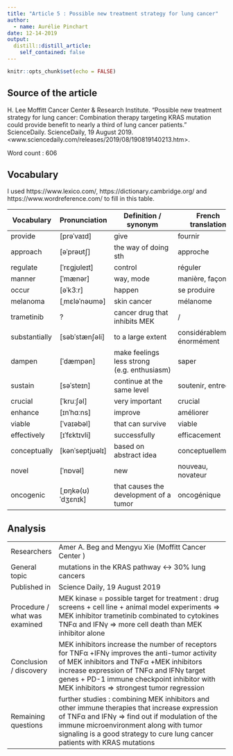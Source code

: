 ```yaml
---
title: "Article 5 : Possible new treatment strategy for lung cancer"
author:
  - name: Aurélie Pinchart
date: 12-14-2019
output:
  distill::distill_article:
    self_contained: false
---
```


```r
knitr::opts_chunk$set(echo = FALSE)
```


## Source of the article


H. Lee Moffitt Cancer Center & Research Institute. "Possible new treatment strategy for lung cancer: Combination therapy targeting KRAS mutation could provide benefit to nearly a third of lung cancer patients." ScienceDaily. ScienceDaily, 19 August 2019. <www.sciencedaily.com/releases/2019/08/190819140213.htm>.

Word count : 606

## Vocabulary

I used https://www.lexico.com/, https://dictionary.cambridge.org/ and https://www.wordreference.com/ to fill in this table.

| Vocabulary    | Pronunciation     | Definition / synonym                        | French translation           |
| ------------- | ----------------- | ------------------------------------------- | ---------------------------- |
| provide       | [prəˈvaɪd]        | give                                        | fournir                      |
| approach      | [əˈprəʊtʃ]        | the way of doing sth                        | approche                     |
| regulate      | [ˈrɛgjʊleɪt]      | control                                     | réguler                      |
| manner        | [ˈmænər]          | way, mode                                   | manière, façon               |
| occur         | [əˈk3ːr]          | happen                                      | se produire                  |
| melanoma      | [ˌmɛləˈnəʊmə]     | skin cancer                                 | mélanome                     |
| trametinib    | ?                 | cancer drug that inhibits MEK               | /                            |
| substantially | [səbˈstænʃəli]    | to a large extent                           | considérablement, énormément |
| dampen        | [ˈdæmpən]         | make feelings less strong (e.g. enthusiasm) | saper                        |
| sustain       | [səˈsteɪn]        | continue at the same level                  | soutenir, entreenir          |
| crucial       | [ˈkruːʃəl]        | very important                              | crucial                      |
| enhance       | [ɪnˈhɑːns]        | improve                                     | améliorer                    |
| viable        | [ˈvaɪəbəl]        | that can survive                            | viable                       |
| effectively   | [ɪˈfɛktɪvli]      | successfully                                | efficacement                 |
| conceptually  | [kənˈseptjʊəlɪ]   | based on abstract idea                      | conceptuellement             |
| novel         | [ˈnɒvəl]          | new                                         | nouveau, novateur            |
| oncogenic     | [ˌɒŋkə(ʊ)ˈdʒɛnɪk] | that causes the development of a tumor      | oncogénique                  |

## Analysis

|                               |                                                                                                                                                                                                                                                                                    |
| ----------------------------- | ---------------------------------------------------------------------------------------------------------------------------------------------------------------------------------------------------------------------------------------------------------------------------------- |
| Researchers                   | Amer A. Beg and Mengyu Xie (Moffitt Cancer Center )                                                                                                                                                                                                                                |
| General topic                 | mutations in the KRAS pathway <-> 30% lung cancers                                                                                                                                                                                                                                 |
| Published in                  | Science Daily, 19 August 2019                                                                                                                                                                                                                                                      |
| Procedure / what was examined | MEK kinase = possible target for treatment  : drug screens + cell line + animal model experiments => MEK inhibitor trametinib combinated to cytokines TNFα and IFNγ => more cell death than MEK inhibitor alone                                                                    |
| Conclusion / discovery        | MEK inhibitors increase the number of receptors for TNFα +IFNγ improves the anti-tumor activity of MEK inhibitors and TNFα +MEK inhibitors increase expression of TNFα and IFNγ target genes + PD-1 immune checkpoint inhibitor with MEK inhibitors => strongest tumor regression  |
| Remaining questions           | further studies : combining MEK inhibitors and other immune therapies that increase expression of TNFα and IFNγ => find out if  modulation of the immune microenvironment along with tumor signaling is a good strategy to cure lung cancer patients with KRAS mutations           |
